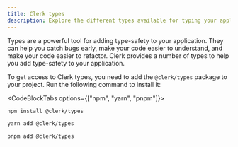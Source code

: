 ```yaml
---
title: Clerk types
description: Explore the different types available for typing your application.
---
```


Types are a powerful tool for adding type-safety to your application. They can help you catch bugs early, make your code easier to understand, and make your code easier to refactor. Clerk provides a number of types to help you add type-safety to your application.

To get access to Clerk types, you need to add the `@clerk/types` package to your project. Run the following command to install it:

<CodeBlockTabs options={["npm", "yarn", "pnpm"]}>
  ```bash {{ filename: 'terminal' }}
  npm install @clerk/types
  ```

  ```bash {{ filename: 'terminal' }}
  yarn add @clerk/types
  ```

  ```bash {{ filename: 'terminal' }}
  pnpm add @clerk/types
  ```
</CodeBlockTabs>
